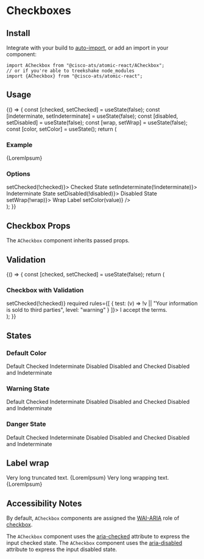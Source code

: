 

<Meta title="Components/Checkboxes" component={ACheckbox} />

# Checkboxes

## Install

Integrate with your build to [auto-import](?path=/docs/getting-started--page#integrating), or add an import in your component:

```
import ACheckbox from "@cisco-ats/atomic-react/ACheckbox";
// or if you're able to treekshake node_modules
import {ACheckbox} from "@cisco-ats/atomic-react";
```

## Usage

<Canvas>
  <Story name="usage-1">
    <YourComponent>
      {() => {
        const [checked, setChecked] = useState(false);
        const [indeterminate, setIndeterminate] = useState(false);
        const [disabled, setDisabled] = useState(false);
        const [wrap, setWrap] = useState(false);
        const [color, setColor] = useState();
        return (
          <div>
            <h3>Example</h3>
            <ACheckbox
              checked={checked}
              color={color}
              disabled={disabled}
              indeterminate={indeterminate}
              wrap={wrap}>
              {LoremIpsum}
            </ACheckbox>
            <ADivider />
            <h3>Options</h3>
            <div className="d-flex mt-4 flex-column">
              <ACheckbox checked={checked} onClick={() => setChecked(!checked)}>
                Checked State
              </ACheckbox>
              <ACheckbox
                checked={indeterminate}
                onClick={() => setIndeterminate(!indeterminate)}>
                Indeterminate State
              </ACheckbox>
              <ACheckbox
                checked={disabled}
                onClick={() => setDisabled(!disabled)}>
                Disabled State
              </ACheckbox>
              <ACheckbox checked={wrap} onClick={() => setWrap(!wrap)}>
                Wrap Label
              </ACheckbox>
              <ASelect
                label="Color"
                items={[
                  "cisco-blue",
                  "grape",
                  "magenta--burnt-1",
                  "fern--wash-1",
                  "rgba(238, 85, 65, 0.8)"
                ]}
                onSelected={(value) => setColor(value)}
              />
            </div>
          </div>
        );
      }}
    </YourComponent>
  </Story>
</Canvas>

## Checkbox Props

The `ACheckbox` component inherits passed props.

<ArgsTable of={ACheckbox} />

## Validation

<Canvas>
  <Story name="rules-1">
    <YourComponent>
      {() => {
        const [checked, setChecked] = useState(false);
        return (
          <div>
            <h3>Checkbox with Validation</h3>
            <ACheckbox
              checked={checked}
              onClick={() => setChecked(!checked)}
              required
              rules={[
                {
                  test: (v) =>
                    !v || "Your information is sold to third parties",
                  level: "warning"
                }
              ]}>
              I accept the terms.
            </ACheckbox>
          </div>
        );
      }}
    </YourComponent>
  </Story>
</Canvas>

## States

<Canvas>
  <Story name="states-1">
    <div className="d-flex flex-column">
      <h3>Default Color</h3>
      <ACheckbox>Default</ACheckbox>
      <ACheckbox checked>Checked</ACheckbox>
      <ACheckbox indeterminate>Indeterminate</ACheckbox>
      <ACheckbox disabled>Disabled</ACheckbox>
      <ACheckbox disabled checked>
        Disabled and Checked
      </ACheckbox>
      <ACheckbox disabled indeterminate>
        Disabled and Indeterminate
      </ACheckbox>
    </div>
  </Story>
  <Story name="states-2">
    <div className="d-flex flex-column">
      <h3>Warning State</h3>
      <ACheckbox validationState="warning">Default</ACheckbox>
      <ACheckbox validationState="warning" checked>
        Checked
      </ACheckbox>
      <ACheckbox validationState="warning" indeterminate>
        Indeterminate
      </ACheckbox>
      <ACheckbox validationState="warning" disabled>
        Disabled
      </ACheckbox>
      <ACheckbox validationState="warning" disabled checked>
        Disabled and Checked
      </ACheckbox>
      <ACheckbox validationState="warning" disabled indeterminate>
        Disabled and Indeterminate
      </ACheckbox>
    </div>
  </Story>
  <Story name="states-3">
    <div className="d-flex flex-column">
      <h3>Danger State</h3>
      <ACheckbox validationState="danger">Default</ACheckbox>
      <ACheckbox validationState="danger" checked>
        Checked
      </ACheckbox>
      <ACheckbox validationState="danger" indeterminate>
        Indeterminate
      </ACheckbox>
      <ACheckbox validationState="danger" disabled>
        Disabled
      </ACheckbox>
      <ACheckbox validationState="danger" disabled checked>
        Disabled and Checked
      </ACheckbox>
      <ACheckbox validationState="danger" disabled indeterminate>
        Disabled and Indeterminate
      </ACheckbox>
    </div>
  </Story>
</Canvas>

## Label wrap

<Canvas>
  <Story name="wrap-1">
    <div className="d-flex flex-column">
      <ACheckbox>Very long truncated text. {LoremIpsum}</ACheckbox>
      <ACheckbox wrap>Very long wrapping text. {LoremIpsum}</ACheckbox>
    </div>
  </Story>
</Canvas>

## Accessibility Notes

By default, `ACheckbox` components are assigned the [WAI-ARIA](https://www.w3.org/WAI/standards-guidelines/aria/) role of [checkbox](https://www.w3.org/TR/wai-aria/#checkbox).

The `ACheckbox` component uses the [aria-checked](https://www.w3.org/TR/wai-aria/#aria-checked) attribute to express the input checked state.
The `ACheckbox` component uses the [aria-disabled](https://www.w3.org/TR/wai-aria/#aria-disabled) attribute to express the input disabled state.
